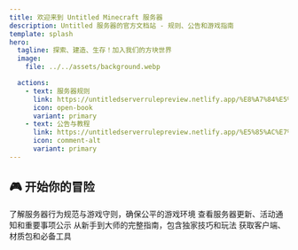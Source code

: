 ```yaml
---
title: 欢迎来到 Untitled Minecraft 服务器
description: Untitled 服务器的官方文档站 - 规则、公告和游戏指南
template: splash
hero:
  tagline: 探索、建造、生存！加入我们的方块世界
  image:
    file: ../../assets/background.webp

  actions:
    - text: 服务器规则
      link: https://untitledserverrulepreview.netlify.app/%E8%A7%84%E5%88%99%E8%AF%A6%E7%BB%86%E7%89%88/
      icon: open-book
      variant: primary
    - text: 公告与教程
      link: https://untitledserverrulepreview.netlify.app/%E5%85%AC%E7%A4%BA%E5%8F%8A%E6%95%99%E7%A8%8B
      icon: comment-alt
      variant: primary
---
```



## 🎮 开始你的冒险

<CardGrid stagger>
  <Card title="服务器规则" icon="open-book">
    了解服务器行为规范与游戏守则，确保公平的游戏环境
  </Card>
  
  <Card title="最新公告" icon="comment-alt">
    查看服务器更新、活动通知和重要事项公示
  </Card>
  
  <Card title="游戏教程" icon="heart">
    从新手到大师的完整指南，包含独家技巧和玩法
  </Card>
  
  <Card title="资源下载" icon="cloud-download">
    获取客户端、材质包和必备工具
  </Card>
</CardGrid>